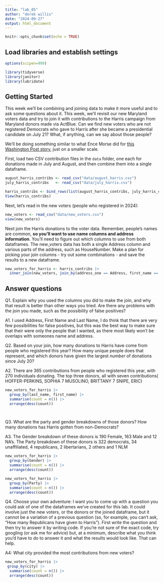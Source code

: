 ```yaml
---
title: "lab_05"
author: "derek willis"
date: "2024-09-27"
output: html_document
---
```


```r
knitr::opts_chunk$set(echo = TRUE)
```

## Load libraries and establish settings

```r
options(scipen=999)

library(tidyverse)
library(janitor)
library(lubridate)
```

## Getting Started

This week we'll be combining and joining data to make it more useful and to ask some questions about it. This week, we'll revisit our new Maryland voters data and try to join it with contributions to the Harris campaign from Maryland donors made via ActBlue. Can we find new voters who are not registered Democrats who gave to Harris after she became a presidential candidate on July 21? What, if anything, can we say about those people?

We'll be doing something similar to what Ence Morse did for [this Washington Post story](https://www.washingtonpost.com/politics/2024/09/24/kamala-harris-younger-donors/?pwapi_token=eyJ0eXAiOiJKV1QiLCJhbGciOiJIUzI1NiJ9.eyJyZWFzb24iOiJnaWZ0IiwibmJmIjoxNzI3MzIzMjAwLCJpc3MiOiJzdWJzY3JpcHRpb25zIiwiZXhwIjoxNzI4NzA1NTk5LCJpYXQiOjE3MjczMjMyMDAsImp0aSI6ImIwYWMxNTk4LWMwMDgtNDE5Ny04MjAyLWVmMWNjZWFmYWZiMiIsInVybCI6Imh0dHBzOi8vd3d3Lndhc2hpbmd0b25wb3N0LmNvbS9wb2xpdGljcy8yMDI0LzA5LzI0L2thbWFsYS1oYXJyaXMteW91bmdlci1kb25vcnMvIn0.3-s0tBkMV7Y9DD21CBsKMlaliGlOKT2egCO-UFT735Y), just on a smaller scale.

First, load two CSV contribution files in the `data` folder, one each for donations made in July and August, and then combine them into a single dataframe.

```r
august_harris_contribs <- read_csv("data/august_harris.csv")
july_harris_contribs   <- read_csv("data/july_harris.csv")
```
```r
harris_contribs <- bind_rows(list(august_harris_contribs, july_harris_contribs ))
View(harris_contribs)
```

Next, let's read in the new voters (people who registered in 2024):

```r
new_voters <- read_csv("data/new_voters.csv")
view(new_voters)
```

Next join the Harris donations to the voter data. Remember, people's names are common, __so you'll want to use name columns and address information__. You'll need to figure out which columns to use from both dataframes. The new_voters data has both a single Address column and various parts of the address, such as HouseNumber. Make a plan for picking your join columns - try out some combinations - and save the results to a new dataframe.

```r
new_voters_for_harris <- harris_contribs |> 
  inner_join(new_voters, join_by(address_one == Address, first_name == FirstName, last_name == LastName))

```

## Answer questions

Q1. Explain why you used the columns you did to make the join, and why that result is better than other ways you tried. Are there any problems with the join you made, such as the possibility of false positives?

A1. I used Address, First Name and Last Name, I do think that there are very few possibilities for false positives, but this was the best way to make sure that their were only the people that I wanted, as there most likely won't be overlaps with someones name and address. 

Q2. Based on your join, how many donations to Harris have come from people who registered this year? How many unique people does that represent, and which donors have given the largest _number_ of donations since July 20? 



A2. There are 365 contributions from people who registered this year, with 270 individuals donating. The top three donors, all with seven contributions( HOFFER-PERKINS,	SOPHIA	7		MUSOLINO,	BRITTANY	7		SNIPE,	ERIC)

```r
new_voters_for_harris |>
  group_by(last_name, first_name) |>
  summarise(count = n()) |>
  arrange(desc(count))

          
```

Q3. What are the party and gender breakdowns of those donors? How many donations has Harris gotten from non-Democrats?

A3. The Gender breakdown of these donors is 190 Female, 163 Male and 12	NA's. 
The Party breakdown of these donors is 322 democrats, 34 unaffiliated, 4 republicans, 2 libertarians, 2 others and 1 NLM

```r
new_voters_for_harris |>
  group_by(Gender) |>
  summarise(count = n()) |>
  arrange(desc(count))

```
```r
new_voters_for_harris |>
  group_by(Party) |>
  summarise(count = n()) |>
  arrange(desc(count))

```

Q4. Choose your own adventure: I want you to come up with a question you could ask of one of the dataframes we've created for this lab. It could involve just the new voters, or the donors or the joined dataframe, but it cannot be a variation of a previous question (so, for example, you can't ask, "How many Republicans have given to Harris"). First write the question and then try to answer it by writing code. If you're not sure of the exact code, try googling (or ask me for advice) but, at a minimum, describe what you think you'd have to do to answer it and what the results would look like. That can help.

A4:
What city provided the most contributions from new voters? 
```r
new_voters_for_harris |>
 group_by(city) |>
  summarise(count = n()) |>
  arrange(desc(count))

          
```
